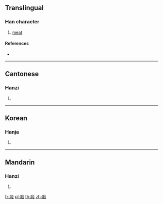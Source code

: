 {{character info/new}}
==Translingual==

===Han character===
{{Han char|rn=130|rad=肉|as=09|sn=13|four=77247|canj=BHJE}}

# [[meat]]

====References====
* {{Han ref|kx=0989.260|dkj=29718|dj=1442.040|hdz=32097.020|uh=8176|ud=33142|bh=DF7C|bd=57212}}

----

==Cantonese==

===Hanzi===
{{yue-hanzi|jyut=|y=dyun3}}

# {{defn|lang=yue|sort=肉09}}

----

==Korean==

===Hanja===
{{ko-hanja|hangeul=단|eumhun=|rv=dan|mr=tan|y=tan}}

# {{defn|lang=ko|sort=肉09}}

----

==Mandarin==

===Hanzi===
{{cmn-hanzi|pin=[[duàn]] ([[duan4]])|wg=tuan<sup>4</sup>}}

# {{defn|lang=cmn|sort=肉09}}

[[fr:腶]]
[[pl:腶]]
[[th:腶]]
[[zh:腶]]